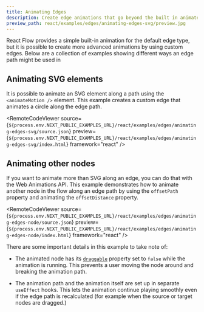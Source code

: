 ```yaml
---
title: Animating Edges
description: Create edge animations that go beyond the built in animated edge.
preview_path: react/examples/edges/animating-edges-svg/preview.jpg
---
```



<ExampleLayout>

React Flow provides a simple built-in animation for the default edge type, but
it is possible to create more advanced animations by using custom edges. Below
are a collection of examples showing different ways an edge path might be used
in

## Animating SVG elements

It is possible to animate an SVG element along a path using the `<animateMotion />`
element. This example creates a custom edge that animates a circle along the edge
path.

<RemoteCodeViewer
  source={`${process.env.NEXT_PUBLIC_EXAMPLES_URL}/react/examples/edges/animating-edges-svg/source.json`}
  preview={`${process.env.NEXT_PUBLIC_EXAMPLES_URL}/react/examples/edges/animating-edges-svg/index.html`}
  framework="react"
/>

## Animating other nodes

If you want to animate more than SVG along an edge, you can do that with the
Web Animations API. This example demonstrates how to animate another node in the
flow along an edge path by using the `offsetPath` property and animating the
`offsetDistance` property.

<RemoteCodeViewer
  source={`${process.env.NEXT_PUBLIC_EXAMPLES_URL}/react/examples/edges/animating-edges-node/source.json`}
  preview={`${process.env.NEXT_PUBLIC_EXAMPLES_URL}/react/examples/edges/animating-edges-node/index.html`}
  framework="react"
/>

There are some important details in this example to take note of:

- The animated node has its [`draggable`](/api-reference/types/node#draggable)
  property set to `false` while the animation is running. This prevents a user
  moving the node around and breaking the animation path.

- The animation path and the animation itself are set up in separate `useEffect`
  hooks. This lets the animation continue playing smoothly even if the edge path
  is recalculated (for example when the source or target nodes are dragged.)

</ExampleLayout>
